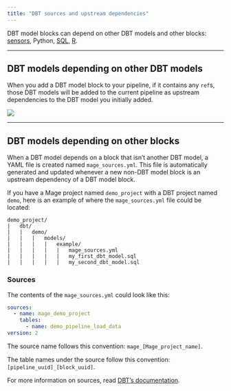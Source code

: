 ```yaml
---
title: "DBT sources and upstream dependencies"
---
```


DBT model blocks can depend on other DBT models and other blocks:
[sensors](/guides/sensors), Python,
[SQL](/guides/sql-blocks),
[R](/guides/r-blocks).

---

## DBT models depending on other DBT models

When you add a DBT model block to your pipeline, if it contains any `ref`s,
those DBT models will be added to the current pipeline as upstream dependencies
to the DBT model you initially added.

![](https://github.com/mage-ai/assets/blob/main/dbt-model-refs.gif?raw=true)

---

## DBT models depending on other blocks

When a DBT model depends on a block that isn’t another DBT model, a YAML file is
created named `mage_sources.yml`. This file is automatically generated and
updated whenever a new non-DBT model block is an upstream dependency of a DBT
model block.

If you have a Mage project named `demo_project` with a DBT project named `demo`,
here is an example of where the `mage_sources.yml` file could be located:

```
demo_project/
|   dbt/
|   |   demo/
|   |   |   models/
|   |   |   |   example/
|   |   |   |   |   mage_sources.yml
|   |   |   |   |   my_first_dbt_model.sql
|   |   |   |   |   my_second_dbt_model.sql
```

### Sources

The contents of the `mage_sources.yml` could look like this:

```yaml
sources:
  - name: mage_demo_project
    tables:
      - name: demo_pipeline_load_data
version: 2
```

The source name follows this convention: `mage_[Mage_project_name]`.

The table names under the source follow this convention:
`[pipeline_uuid]_[block_uuid]`.

For more information on sources, read
[DBT’s documentation](https://docs.getdbt.com/docs/build/sources).
